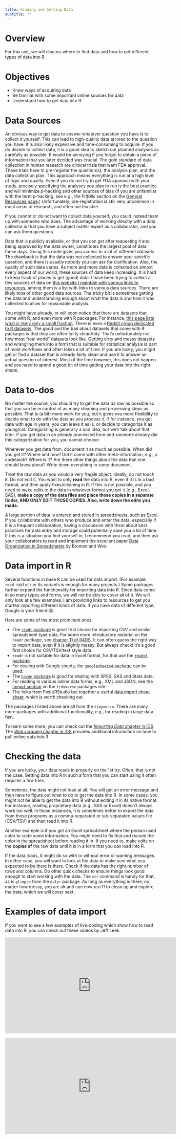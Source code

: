 ```yaml
---
title: Finding and Getting Data
subtitle: ""
---
```


# Overview

For this unit, we will discuss where to find data and how to get different types of data into R.


# Objectives

* Know ways of acquiring data
* Be familiar with some important online sources for data
* Understand how to get data into R


# Data Sources

An obvious way to get data to answer whatever question you have is to collect it yourself. This can lead to high-quality data tailored to the question you have. It is also likely expensive and time-consuming to acquire. If you do decide to collect data, it is a good idea to sketch out planned analyses as carefully as possible. It would be annoying if you forgot to obtain a piece of information that you later decided was crucial. The gold standard of data collection in human research are clinical trials that want FDA approval. These trials have to pre-register the question(s), the analysis plan, and the data collection plan. This approach means everything is run at a high level of rigor and quality. Even if you do not try to get FDA approval with your study, precisely specifying the analyses you plan to run is the best practice and will minimize *p*-hacking and other sources of bias (if you are unfamiliar with the term p-hacking, see e.g., the _Pitfalls_ section on the [General Resources page](../resources/General_Resources.qmd).) Unfortunately, pre-registration is still very uncommon in most areas of research, and often not feasible.

If you cannot or do not want to collect data yourself, you could instead team up with someone who does. The advantage of working directly with a data collector is that you have a subject matter expert as a collaborator, and you can ask them questions. 

Data that is publicly available, or that you can get after requesting it and being approved by the data owner, constitutes the largest pool of data these days. Going this route gives you access to a lot of different datasets. The drawback is that the data was not collected to answer your specific question, and there is usually nobody you can ask for clarification. Also, the quality of such data varies. As more and more data is collected on almost every aspect of our world, these sources of data keep increasing. It is hard to keep track of places to get (good) data. I have been trying to collect a few sources of data on [this website I maintain with various links to resources](https://andreashandel.github.io/research-and-teaching-resources/), among them is a list with links to various data sources. There are likely tons of other good data sources. The tricky bit is sometimes getting the data and understanding enough about what the data is and how it was collected to allow for reasonable analysis.

You might have already, or will soon notice that there are datasets that come with R, and even more with R packages. For instance, [this page lists what is likely only a small fraction](https://vincentarelbundock.github.io/Rdatasets/datasets.html). There is even a [Reddit group dedicated to R datasets](https://www.reddit.com/r/datasets/). The good and the bad about datasets that come with R packages is that they are often fairly clean/tidy. That's unfortunately not how most "real world" datasets look like. Getting dirty and messy datasets and wrangling them into a form that is suitable for statistical analysis is part of most workflows and often takes a lot of time. If you are lucky, you might get or find a dataset that is already fairly clean and use it to answer an actual question of interest. Most of the time however, this does not happen and you need to spend a good bit of time getting your data into the right shape.



# Data to-dos

No matter the source, you should try to get the data _as raw_ as possible so that you can be in control of as many cleaning and processing steps as possible. That is (a bit) more work for you, but it gives you more flexibility to decide what to do with the data as you process it. If for instance, you get data with age in years, you can leave it as is, or decide to categorize it as young/old. Categorizing is generally a bad idea, but we'll talk about that later. If you get data in an already processed form and someone already did this categorization for you, you cannot choose.

Wherever you get data from, document it as much as possible. When did you get it? Where and how? Did it come with other meta-information, e.g., a codebook? Where is it? Are there other things about the data that one should know about? Write down everything in some document. 

Treat the raw data as you would a very fragile object. Ideally, do not touch it. Do not edit it. You want to only __read__ the data into R, even if it is in a bad format, and then apply fixes/cleaning in R. If this is not possible, and you need to make edits to the data in whatever format you got it (e.g., Excel, SAS), __make a copy of the data files and place those copies in a separate folder, AND ONLY EDIT THOSE COPIES. Also, write down the edits you made.__

A large portion of data is entered and stored in spreadsheets, such as Excel. If you collaborate with others who produce and enter the data, especially if it is a frequent collaboration, having a discussion with them about best practices for data entry and storage could potentially save you a lot of time. If this is a situation you find yourself in, I recommend you read, and then ask your collaborators to read and implement the excellent paper [Data Organization in Spreadsheets](../media/broman18amstat.pdf) by Broman and Woo.


# Data import in R

Several functions in base R can be used for data import. (For example, `read.table()` or its variants is enough for many projects.) Some packages further expand the functionality for importing data into R. Since data come in so many types and forms, we will not be able to cover all of it. We will only look at a few examples. I am providing links to resources to get you started importing different kinds of data. If you have data of different type, Google is your friend 😄.

Here are some of the most prominent ones:

  * The [`readr` package](https://readr.tidyverse.org/index.html) is great first choice for importing CSV and similar spreadsheet type data. For some more introductory material on the `readr` package, see [chapter 11 of R4DS](https://r4ds.had.co.nz/data-import.html). It can often guess the right way to import data, even if it is slightly messy. But always check! It's a good first choice for CSV/TSV/text style data.
  * `readr` is not suitable for data in Excel format, for that use the [`readxl` package](https://readxl.tidyverse.org/).
  * For dealing with Google sheets, the [`googlesheets4` package](https://googlesheets4.tidyverse.org/) can be used. 
* The [`haven` package](https://haven.tidyverse.org/) is good for dealing with SPSS, SAS and Stata data.
* For reading in various online data forms, e.g., XML and JSON, see the [Import section](https://www.tidyverse.org/packages/) on the `tidyverse` packages site.
* The folks from Posit/RStudio but together a useful [data import cheat sheet](https://github.com/rstudio/cheatsheets/blob/master/data-import.pdf), which is worth checking out.

The packages I listed above are all from the `tidyverse`. There are many more packages with additional functionality, e.g., for reading in large data fast.

To learn some more, you can check out the [_Importing Data_ chapter in IDS](https://rafalab.github.io/dsbook/importing-data.html). The [_Web scraping_ chapter in IDS](https://rafalab.github.io/dsbook/web-scraping.html) provides additional information on how to pull online data into R. 




# Checking the data
If you are lucky, your data reads in properly on the 1st try. Often, that is not the case. Getting data into R in such a form that you can start using it often requires a few tries. 

Sometimes, the data might not load at all. You will get an error message and then have to figure out what to do to get the data into R. In some cases, you might not be able to get the data into R without editing it in its native format. For instance, reading proprietary data (e.g., SAS or Excel) doesn't always work too well. In those instances, it is sometimes better to export the data from those programs as a comma-separated or tab-separated values file (CSV/TSV) and then read it into R.

Another example is if you get an Excel spreadsheet where the person used color to code some information. You might need to fix that and recode the color in the spreadsheet before reading it in. If you need to, make edits on the __copies of__ the raw data until it is in a form that you can load into R.


If the data loads, it might do so with or without error or warning messages. In either case, you will want to look at the data to make sure what you expected to be there is there. Check if the data has the right number of rows and columns. Do other quick checks to ensure things look good enough to start working with the data. The `str` command is handy for that, as is `glimpse` from the `dplyr` package. As long as everything is there, no matter how messy, you are ok and can now use R to clean up and explore the data, which we will cover next.



# Examples of data import

If you want to see a few examples of live-coding which show how to read data into R, you can check out these videos by Jeff Leek. 

<p>
<iframe width="560" height="315" src="https://www.youtube.com/embed/z7pOxe6dDG0" frameborder="0" allowfullscreen></iframe>
</p>


<p>
<iframe width="560" height="315" src="https://www.youtube.com/embed/7lE7lzwC_NY" frameborder="0" allowfullscreen></iframe>
</p>
